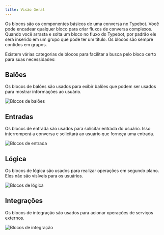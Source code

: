 ```yaml
---
title: Visão Geral
---
```


Os blocos são os componentes básicos de uma conversa no Typebot. Você pode encadear qualquer bloco para criar fluxos de conversa complexos. Quando você arrasta e solta um bloco no fluxo do Typebot, por padrão ele será inserido em um grupo que pode ter um título. Os blocos são sempre contidos em grupos.

Existem várias categorias de blocos para facilitar a busca pelo bloco certo para suas necessidades:

## Balões

Os blocos de balões são usados para exibir balões que podem ser usados para mostrar informações ao usuário.

<Frame style={{ maxWidth: '400px' }}>
  <img src="/images/blocks/bubbles.png" alt="Blocos de balões" />
</Frame>

## Entradas

Os blocos de entrada são usados para solicitar entrada do usuário. Isso interromperá a conversa e solicitará ao usuário que forneça uma entrada.

<Frame style={{ maxWidth: '400px' }}>
  <img src="/images/blocks/inputs.png" alt="Blocos de entrada" />
</Frame>

## Lógica

Os blocos de lógica são usados para realizar operações em segundo plano. Eles não são visíveis para os usuários.

<Frame style={{ maxWidth: '400px' }}>
  <img src="/images/blocks/logic.png" alt="Blocos de lógica" />
</Frame>

## Integrações

Os blocos de integração são usados para acionar operações de serviços externos.


<Frame style={{ maxWidth: '400px' }}>
  <img src="/images/blocks/integrations.png" alt="Blocos de integração" />
</Frame>
